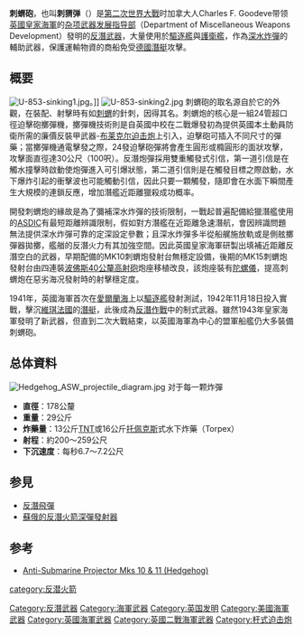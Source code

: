 {{Refimprove|time=2022-01-12T18:12:51+00:00}}
{{Infobox Weapon
|name= 刺蝟砲（Hedgehog）
|image= [[File:Hedgehog_anti-submarine_mortar.jpg|250px]]
|caption= 二次大戰英國海軍所使用的刺蝟砲（Mark-10型）
|origin= [[英國|英國]]
|type= [[反潛|反潛]][[迫擊砲|迫擊砲]]
|is_ranged=yes
|is_bladed=
|is_explosive=yes
|is_artillery=yes
|is_vehicle=
|is_missile=
|is_UK=yes
|service= 1942 - 
|used_by=[[英國皇家海軍|英國皇家海軍]]<br>[[美國海軍|美國海軍]]
|wars=[[第二次世界大戰|第二次世界大戰]]
|designer=
|design_date=1942年<ref>Fitzsimons, Bernard, ed. ''Illustrated Encyclopedia of 20th Century Weapons & Warfare'' (London: Phoebus, 1977), Volume 12, p.1283, "Hedgehog".</ref>
|manufacturer=
|unit_cost=
|production_date=
|number=
|variants=

|spec_label=
|weight=
|length=
|part_length=
|width=
|height=
|diameter=
|crew=

|cartridge= 29公斤
|caliber= 178公釐
|barrels= 24裝
|action=
|rate=
|velocity=
|range= 約200～259公尺
|max_range=
|feed=
|sights=

|breech=
|recoil=
|carriage=
|elevation=
|traverse=

|filling= 13公斤TNT或16公斤 托佩克斯式水下炸藥（Torpex）
|filling_weight=
|detonation= 觸發式
|yield=
}}

'''刺蝟砲'''，也叫'''刺猬弹'''（{{lang-en|'''Hedgehog'''}}）是[[第二次世界大戰|第二次世界大戰]]时加拿大人Charles F. Goodeve带领[[英國皇家海軍|英國皇家海軍]]的[[杂项武器发展指导部|杂项武器发展指导部]]（Department of Miscellaneous Weapons Development）發明的[[反潛武器|反潛武器]]，大量使用於[[驅逐艦|驅逐艦]]與[[護衛艦|護衛艦]]，作為[[深水炸彈|深水炸彈]]的輔助武器，保護運輸物資的商船免受[[U-潛艇|德國潛艇]]攻擊。
==概要==
[[Image:U-853-sinking1.jpg|thumbnail]]。]]
[[Image:U-853-sinking2.jpg|thumbnail]]
刺蝟砲的取名源自於它的外觀，在裝配、射擊時有如[[刺蝟|刺蝟]]的針刺，因得其名。刺蝟炮的核心是一組24管超口徑迫擊砲擲彈機，擲彈機技術則是自英國中校{{link-en|史都華·布萊克|Stewart Blacker}}在二戰爆發初為提供英國本土動員防衛所需的廉價反裝甲武器-[[布莱克尔迫击炮|布莱克尔迫击炮]]上引入，迫擊砲可插入不同尺寸的彈藥；當擲彈機通電擊發之際，24發迫擊砲彈將會產生圓形或橢圓形的面狀攻擊，攻擊面直徑達30公尺（100呎）。反潛炮彈採用雙重觸發式引信，第一道引信是在觸水撞擊時啟動使炮彈進入可引爆狀態，第二道引信則是在觸發目標之際啟動，水下爆炸引起的衝擊波也可能觸動引信，因此只要一顆觸發，隨即會在水面下瞬間產生大規模的連鎖反應，增加潛艦近距離獵殺成功概率。

開發刺蝟炮的緣故是為了彌補深水炸彈的技術限制，一戰起普遍配備給獵潛艦使用的[[聲納|ASDIC]]有最短距離辨識限制，假如對方潛艦在近距離急速潛航，會因辨識問題無法提供深水炸彈可靠的定深設定參數；且深水炸彈多半從船艉施放軌或是側舷擲彈器拋擲，艦艏的反潛火力有其加強空間。因此英國皇家海軍研製出填補近距離反潛空白的武器，早期配備的MK10刺蝟炮發射台無穩定設備，後期的MK15刺蝟炮發射台由四連裝[[波佛斯40公釐高射砲|波佛斯40公釐高射砲]]炮座移植改良，該炮座裝有[[陀螺儀|陀螺儀]]，提高刺蝟炮在惡劣海况發射時的射擊穩定度。

1941年，英國海軍首次在[[愛爾蘭海|愛爾蘭海]]上以[[驅逐艦|驅逐艦]]發射測試，1942年11月18日投入實戰，擊沉[[維琪法國|維琪法國]]的[[潛艇|潛艇]]，此後成為[[反潛作戰|反潛作戰]]中的制式武器。雖然1943年皇家海軍發明了新武器{{link-en|烏賊砲|Squid (weapon)}}，但直到二次大戰結束，以英國海軍為中心的盟軍船艦仍大多裝備刺蝟砲。

==总体資料==
[[Image:Hedgehog_ASW_projectile_diagram.jpg|thumb]]
对于每一颗炸彈
*'''直徑'''：178公釐
*'''重量'''：29公斤
*'''炸藥量'''：13公斤[[三硝基甲苯|TNT]]或16公斤[[鋁末混合炸藥|托佩克斯]]式水下炸藥（Torpex）
*'''射程'''：約200～259公尺
*'''下沉速度'''：每秒6.7～7.2公尺

==参見==
* [[反潛飛彈|反潛飛彈]]
* [[蘇俄的反潛火箭深彈發射器|蘇俄的反潛火箭深彈發射器]]

==参考==
{{reflist}}
* [http://www.microworks.net/pacific/armament/mk10&11_hedgehog.htm Anti-Submarine Projector Mks 10 & 11 (Hedgehog)] {{Wayback|url=http://www.microworks.net/pacific/armament/mk10%2611_hedgehog.htm |date=20200730022017 }}

{{二戰英國海軍武器}}
{{二戰美國海軍武器}}
[[Category:反潛武器|Category:反潛武器]]
[[Category:海軍武器|Category:海軍武器]]
[[Category:英国发明|Category:英国发明]]
[[Category:美國海軍武器|Category:美國海軍武器]]
[[Category:英國海軍武器|Category:英國海軍武器]]
[[Category:英國二戰海軍武器|Category:英國二戰海軍武器]]
[[category:反潜火箭|category:反潜火箭]]
[[Category:杆式迫击炮|Category:杆式迫击炮]]